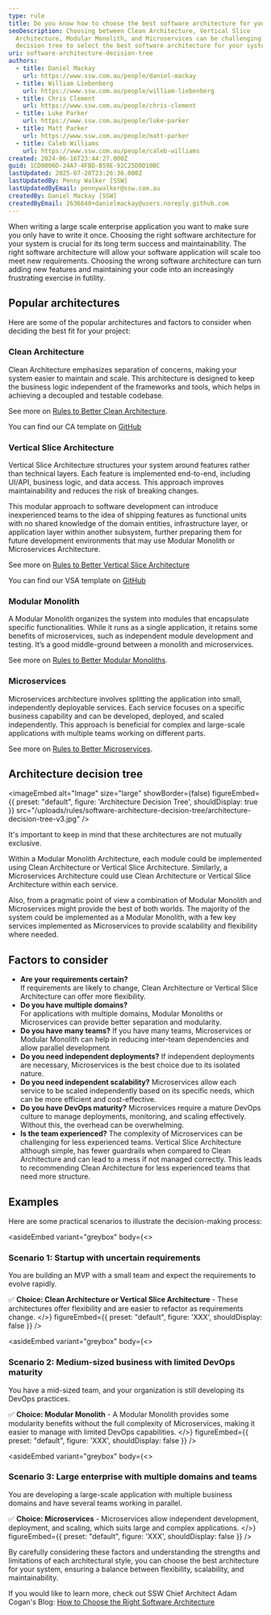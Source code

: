 ```yaml
---
type: rule
title: Do you know how to choose the best software architecture for your system?
seoDescription: Choosing between Clean Architecture, Vertical Slice
  Architecture, Modular Monolith, and Microservices can be challenging. Use this
  decision tree to select the best software architecture for your system.
uri: software-architecture-decision-tree
authors:
  - title: Daniel Mackay
    url: https://www.ssw.com.au/people/daniel-mackay
  - title: William Liebenberg
    url: https://www.ssw.com.au/people/william-liebenberg
  - title: Chris Clement
    url: https://www.ssw.com.au/people/chris-clement
  - title: Luke Parker
    url: https://www.ssw.com.au/people/luke-parker
  - title: Matt Parker
    url: https://www.ssw.com.au/people/matt-parker
  - title: Caleb Williams
    url: https://www.ssw.com.au/people/caleb-williams
created: 2024-06-16T23:44:27.000Z
guid: 1CD0006D-24A7-4FBD-B59E-92C25D0D10BC
lastUpdated: 2025-07-20T23:26:36.000Z
lastUpdatedBy: Penny Walker [SSW]
lastUpdatedByEmail: pennywalker@ssw.com.au
createdBy: Daniel Mackay [SSW]
createdByEmail: 2636640+danielmackay@users.noreply.github.com
---
```

When writing a large scale enterprise application you want to make sure you only have to write it once. Choosing the right software architecture for your system is crucial for its long term success and maintainability. The right software architecture will allow your software application will scale too meet new requirements. Choosing the wrong software architecture can turn adding new features and maintaining your code into an increasingly frustrating exercise in futility.
## Popular architectures

Here are some of the popular architectures and factors to consider when deciding the best fit for your project:

### Clean Architecture

Clean Architecture emphasizes separation of concerns, making your system easier to maintain and scale. This architecture is designed to keep the business logic independent of the frameworks and tools, which helps in achieving a decoupled and testable codebase.

See more on [Rules to Better Clean Architecture](/rules-to-better-clean-architecture).

You can find our CA template on [GitHub](https://github.com/SSWConsulting/SSW.CleanArchitecture)

### Vertical Slice Architecture

Vertical Slice Architecture structures your system around features rather than technical layers. Each feature is implemented end-to-end, including UI/API, business logic, and data access. This approach improves maintainability and reduces the risk of breaking changes.

This modular approach to software development can introduce inexperienced teams to the idea of shipping features as functional units with no shared knowledge of the domain entities, infrastructure layer, or application layer within another subsystem, further preparing them for future development environments that may use Modular Monolith or Microservices Architecture.

See more on [Rules to Better Vertical Slice Architecture](/rules-to-better-vertical-slice-architecture)

You can find our VSA template on [GitHub](https://github.com/SSWConsulting/SSW.VerticalSliceArchitecture)

### Modular Monolith

A Modular Monolith organizes the system into modules that encapsulate specific functionalities. While it runs as a single application, it retains some benefits of microservices, such as independent module development and testing. It’s a good middle-ground between a monolith and microservices.

See more on [Rules to Better Modular Monoliths](/rules-to-better-modular-monoliths).

### Microservices

Microservices architecture involves splitting the application into small, independently deployable services. Each service focuses on a specific business capability and can be developed, deployed, and scaled independently. This approach is beneficial for complex and large-scale applications with multiple teams working on different parts.

See more on [Rules to Better Microservices](/rules-to-better-microservices).

## Architecture decision tree


<imageEmbed
  alt="Image"
  size="large"
  showBorder={false}
  figureEmbed={{
    preset: "default",
    figure: 'Architecture Decision Tree',
    shouldDisplay: true
  }}
  src="/uploads/rules/software-architecture-decision-tree/architecture-decision-tree-v3.jpg"
/>

It's important to keep in mind that these architectures are not mutually exclusive.

Within a Modular Monolith Architecture, each module could be implemented using Clean Architecture or Vertical Slice Architecture. Similarly, a Microservices Architecture could use Clean Architecture or Vertical Slice Architecture within each service.

Also, from a pragmatic point of view a combination of Modular Monolith and Microservices might provide the best of both worlds. The majority of the system could be implemented as a Modular Monolith, with a few key services implemented as Microservices to provide scalability and flexibility where needed.

## Factors to consider

* **Are your requirements certain?**\
  If requirements are likely to change, Clean Architecture or Vertical Slice Architecture can offer more flexibility.
* **Do you have multiple domains?**\
  For applications with multiple domains, Modular Monoliths or Microservices can provide better separation and modularity.
* **Do you have many teams?**
  If you have many teams, Microservices or Modular Monolith can help in reducing inter-team dependencies and allow parallel development.
* **Do you need independent deployments?**
  If independent deployments are necessary, Microservices is the best choice due to its isolated nature.
* **Do you need independent scalability?**
  Microservices allow each service to be scaled independently based on its specific needs, which can be more efficient and cost-effective.
* **Do you have DevOps maturity?**
  Microservices require a mature DevOps culture to manage deployments, monitoring, and scaling effectively. Without this, the overhead can be overwhelming.
* **Is the team experienced?**
  The complexity of Microservices can be challenging for less experienced teams. Vertical Slice Architecture although simple, has fewer guardrails when compared to Clean Architecture and can lead to a mess if not managed correctly.  This leads to recommending Clean Architecture for less experienced teams that need more structure.

## Examples

Here are some practical scenarios to illustrate the decision-making process:

<asideEmbed
  variant="greybox"
  body={<>
    
### Scenario 1: Startup with uncertain requirements

You are building an MVP with a small team and expect the requirements to evolve rapidly.

✅ **Choice: Clean Architecture or Vertical Slice Architecture** - These architectures offer flexibility and are easier to refactor as requirements change.
  </>}
  figureEmbed={{
    preset: "default",
    figure: 'XXX',
    shouldDisplay: false
  }}
/>

<asideEmbed
  variant="greybox"
  body={<>
    
### Scenario 2: Medium-sized business with limited DevOps maturity

You have a mid-sized team, and your organization is still developing its DevOps practices.

✅ **Choice: Modular Monolith** - A Modular Monolith provides some modularity benefits without the full complexity of Microservices, making it easier to manage with limited DevOps capabilities.
  </>}
  figureEmbed={{
    preset: "default",
    figure: 'XXX',
    shouldDisplay: false
  }}
/>

<asideEmbed
  variant="greybox"
  body={<>
    
### Scenario 3: Large enterprise with multiple domains and teams

You are developing a large-scale application with multiple business domains and have several teams working in parallel.

✅ **Choice: Microservices** - Microservices allow independent development, deployment, and scaling, which suits large and complex applications.
  </>}
  figureEmbed={{
    preset: "default",
    figure: 'XXX',
    shouldDisplay: false
  }}
/>

By carefully considering these factors and understanding the strengths and limitations of each architectural style, you can choose the best architecture for your system, ensuring a balance between flexibility, scalability, and maintainability.

If you would like to learn more, check out SSW Chief Architect Adam Cogan's Blog: [How to Choose the Right Software Architecture](https://adamcogan.com/2025/07/08/how-to-choose-the-right-software-architecture/)
